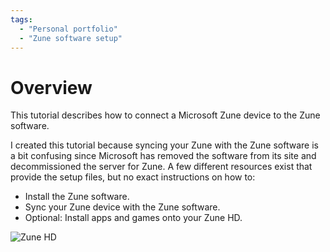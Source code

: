 ```yaml
---
tags:
  - "Personal portfolio"
  - "Zune software setup"
---
```


# Overview

This tutorial describes how to connect a Microsoft Zune device to the Zune software.

I created this tutorial because syncing your Zune with the Zune software is a bit confusing since Microsoft has removed the software from its site and decommissioned the server for Zune. A few different resources exist that provide the setup files, but no exact instructions on how to:

- Install the Zune software.
- Sync your Zune device with the Zune software.
- Optional: Install apps and games onto your Zune HD.

![Zune HD](https://github.com/josh-wong/zune-software-setup/blob/main/docs/assets/screenshots/zune-hd.jpg?raw=true)
